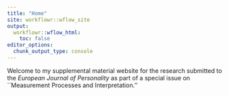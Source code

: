 ```yaml
---
title: "Home"
site: workflowr::wflow_site
output:
  workflowr::wflow_html:
    toc: false
editor_options:
  chunk_output_type: console
---
```


Welcome to my supplemental material website for the research submitted to the _European Journal of Personality_ as part of a special issue on ``Measurement Processes and Interpretation.''


